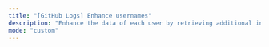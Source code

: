 ```yaml
---
title: "[GitHub Logs] Enhance usernames"
description: "Enhance the data of each user by retrieving additional information about them through the GitHub API."
mode: "custom"
---
```



<WorkflowPage 
title="[GitHub Logs] Enhance usernames"
category="Threat Intelligence"
description="Enhance the data of each user by retrieving additional information about them through the GitHub API."
createdOn="12 September, 2023"
author="carlospolop"
workflowUrl="https://editor.staging.trickest.io/preview?workflow_url=https://trickest-public-workflow.s3.eu-central-1.amazonaws.com/728743b2-250a-47b3-8447-8d8bffd5f69a.json"
id="728743b2-250a-47b3-8447-8d8bffd5f69a"
/>